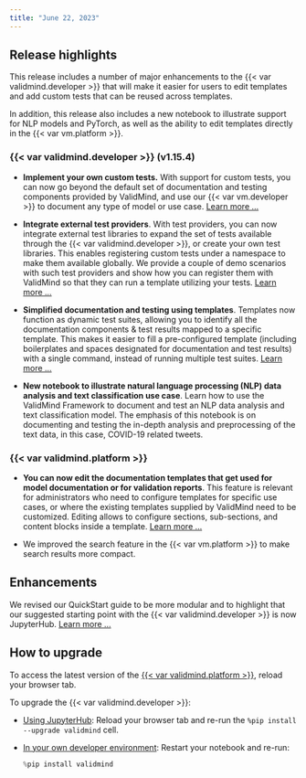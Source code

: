 ```yaml
---
title: "June 22, 2023"
---
```


## Release highlights

This release includes a number of major enhancements to the {{< var validmind.developer >}} that will make it easier for users to edit templates and add custom tests that can be reused across templates. 

In addition, this release also includes a new notebook to illustrate support for NLP models and PyTorch, as well as the ability to edit templates directly in the {{< var vm.platform >}}. 

### {{< var validmind.developer >}} (v1.15.4)

- **Implement your own custom tests.** With support for custom tests, you can now go beyond the default set of documentation and testing components provided by ValidMind, and use our {{< var vm.developer >}} to document any type of model or use case. [Learn more ...](/notebooks/code_samples/custom_tests/implement_custom_tests.ipynb)

- **Integrate external test providers**. With test providers, you can now integrate external test libraries to expand the set of tests available through the {{< var validmind.developer >}}, or create your own test libraries. This enables registering custom tests under a namespace to make them available globally. We provide a couple of demo scenarios with such test providers and show how you can register them with  ValidMind so that they can run a template utilizing your tests. [Learn more ...](/notebooks/code_samples/custom_tests/integrate_external_test_providers.ipynb)

- **Simplified documentation and testing using templates**. Templates now function as dynamic test suites, allowing you to identify all the documentation components & test results mapped to a specific template. This makes it easier to fill a pre-configured template (including boilerplates and spaces designated for documentation and test results) with a single command, instead of running multiple test suites. [Learn more ...](/developer/get-started-developer-framework.qmd)

<!--- NR Replaced original Pytorch NLP link with CatBoost link, as the original link  has issues in Quarto --->
- **New notebook to illustrate natural language processing (NLP) data analysis and text classification use case**. Learn how to use the ValidMind Framework to document and test an NLP data analysis and text classification model. The emphasis of this notebook is on documenting and testing the in-depth analysis and preprocessing of the text data, in this case, COVID-19 related tweets. <!---[Learn more ...](/notebooks/code_samples/nlp_and_llm/nlp_sentiment_analysis_catboost_demo.ipynb)--->

### {{< var validmind.platform >}}

- **You can now edit the documentation templates that get used for model documentation or for validation reports**. This feature is relevant for administrators who need to configure templates for specific use cases, or where the existing templates supplied by ValidMind need to be customized. Editing allows to configure sections, sub-sections, and content blocks inside a template. [Learn more ...](/guide/model-documentation/customize-documentation-templates.qmd)

- We improved the search feature in the {{< var vm.platform >}} to make search results more compact.

## Enhancements

We revised our QuickStart guide to be more modular and to highlight that our suggested starting point with the {{< var validmind.developer >}} is now JupyterHub. [Learn more ...](/get-started/quickstart.qmd)

## How to upgrade

To access the latest version of the [{{< var validmind.platform >}}](http://app.prod.validmind.ai/), reload your browser tab.

To upgrade the {{< var validmind.developer >}}:

- [Using JupyterHub](/get-started/developer/try-with-jupyterhub.qmd): Reload your browser tab and re-run the `%pip install --upgrade validmind` cell.

- [In your own developer environment](/developer/model-documentation/install-and-initialize-client-library.qmd): Restart your notebook and re-run:
    
    ```python
    %pip install validmind
    ```
